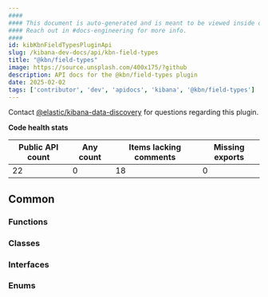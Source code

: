 ```yaml
---
####
#### This document is auto-generated and is meant to be viewed inside our experimental, new docs system.
#### Reach out in #docs-engineering for more info.
####
id: kibKbnFieldTypesPluginApi
slug: /kibana-dev-docs/api/kbn-field-types
title: "@kbn/field-types"
image: https://source.unsplash.com/400x175/?github
description: API docs for the @kbn/field-types plugin
date: 2025-02-02
tags: ['contributor', 'dev', 'apidocs', 'kibana', '@kbn/field-types']
---
```




Contact [@elastic/kibana-data-discovery](https://github.com/orgs/elastic/teams/kibana-data-discovery) for questions regarding this plugin.

**Code health stats**

| Public API count  | Any count | Items lacking comments | Missing exports |
|-------------------|-----------|------------------------|-----------------|
| 22 | 0 | 18 | 0 |

## Common

### Functions
<DocDefinitionList data={kbnFieldTypesObj.common.functions}/>

### Classes
<DocDefinitionList data={kbnFieldTypesObj.common.classes}/>

### Interfaces
<DocDefinitionList data={kbnFieldTypesObj.common.interfaces}/>

### Enums
<DocDefinitionList data={kbnFieldTypesObj.common.enums}/>

